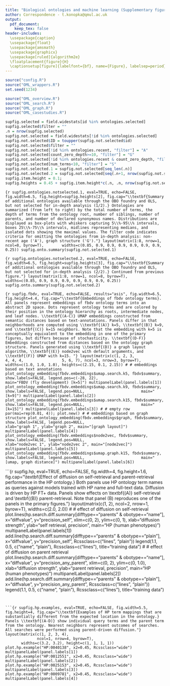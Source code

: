 ```yaml
---
title: "Biological ontologies and machine learning (Supplementary figures)"
author: Correspondence - t.konopka@qmul.ac.uk
output:
  pdf_document:
    keep_tex: false
header-includes:
  \usepackage{caption}
  \usepackage{float}
  \usepackage{amsmath}
  \usepackage{graphicx}
  \usepackage[ruled]{algorithm2e}
  \floatplacement{figure}{H}
  \captionsetup[figure]{labelfont={bf}, name={Figure}, labelsep=period}
---
```



```r
source("config.R")
source("OML_wrappers.R")
set.seed(1234)
```

```r
source("OML_overview.R")
source("OML_search.R")
source("OML_graph.R")
source("OML_casestudies.R")
```

\setcounter{table}{0}
\renewcommand{\thetable}{S\arabic{table}}
\setcounter{figure}{0}
\renewcommand{\thefigure}{S\arabic{figure}}

```r
supfig.selected = field.widestats[id %in% ontologies.selected]
supfig.selected$filter = ""
.n = nrow(supfig.selected)
supfig.not.selected = field.widestats[!id %in% ontologies.selected]
supfig.not.selected$ID = toupper(supfig.not.selected$id)
supfig.not.selected$filter = ""
supfig.not.selected[!id %in% ontologies.recent, "filter"] = "A"
supfig.not.selected[count_zero_depth>=10, "filter"] = "G"
supfig.not.selected[!id %in% ontologies.recent & count_zero_depth, "filter"] = "A G"
supfig.not.selected[num_terms<10, "filter"] = "S"
supfig.not.selected.1 = supfig.not.selected[seq_len(.n)]
supfig.not.selected.2 = supfig.not.selected[seq(.n+1, nrow(supfig.not.selected))]
supfig.item.height = 0.1;
supfig.heights = 0.45 + supfig.item.height*c(.n, .n, nrow(supfig.not.selected.2))
```


```{r supfig.ontologies.notselected.1, eval=TRUE, echo=FALSE, fig.width=6.5, fig.height=supfig.heights[2], fig.cap="\\textbf{Summary of additional ontologies available through the OBO foundry and OLS, but not selected for in-depth analysis (1/2).} Ontologies are summarized (from left to right) by the total number of terms, the depth of terms from the ontology root, number of siblings, number of parents, and number of declared synonymous names. Distributions are displayed as box-plots with whiskers capturing 5\\%-95\\% intervals, boxes 25\\%-75\\% intervals, midlines representing medians, and isolated dots showing the maximal values. The filter code indicates criteria for omitting the ontologies from in-depth analysis: non-recent age ('A'), graph structure ('G')."}
layout(matrix(1:8, nrow=1, ncol=8, byrow=T),
	   widths=c(0.85, 0.9, 0.9, 0.9, 0.9, 0.9, 0.9, 0.25))
supfig.onto.summary(supfig.not.selected.1)
```


```{r supfig.ontologies.notselected.2, eval=TRUE, echo=FALSE, fig.width=6.5, fig.height=supfig.heights[3], fig.cap="\\textbf{Summary of additional ontologies available through the OBO foundry and OLS, but not selected for in-depth analysis (2/2).} Continued from previous figure."}
layout(matrix(1:8, nrow=1, ncol=8, byrow=T),
	   widths=c(0.85, 0.9, 0.9, 0.9, 0.9, 0.9, 0.9, 0.25))
supfig.onto.summary(supfig.not.selected.2)
```


```{r supfig.fbdv, eval=TRUE, echo=FALSE, results="asis", fig.width=6.5, fig.height=4.4, fig.cap="\\textbf{Embeddings of fbdv ontology terms}. All panels represent embeddings of fbdv ontology terms into an abstract 2D space. Dots represent ontology terms and are colored by their position in the ontology hierarchy as roots, intermediate nodes, and leaf nodes. \\textbf{(A-C)} UMAP embeddings constructed from semantic distances based on text-annotations. Panels differ in that neighborhoods are computed using \\textbf{(A)} k=5, \\textbf{(B)} k=9, and \\textbf{(C)} k=15 neighbors. Note that the embedding with k=5 is conceptually equivalent to the embedding in one of the primary figures, but differs because of stochasticity. \\textbf{(D-F)} Embeddings constructed from distances based on the ontology graph structure. Panels generated using \\textbf{(D)} a graph layout algorithm, \\textbf{(E)} node2vec with default arguments, and \\textbf{(F)} UMAP with k=15. "}
layout(matrix(c(1, 2, 3,
                4, 4, 4,
                5, 6, 7), ncol=3, nrow=3, byrow=T),
	   widths=c(1.0, 1.0, 1.0), heights=c(2.15, 0.1, 2.15))
#
# embeddings based on text annotations
plot_ontology_embedding(fbdv.embeddings$umap.search.k5, fbdv$summary,
						show.labels=FALSE, legend.pos=c(-28, 22),
						main="FBDV (fly development) [k=5]")
multipanelLabel(panel.labels[1])
plot_ontology_embedding(fbdv.embeddings$umap.search.k9, fbdv$summary,
						show.labels=FALSE, legend.pos=NULL,
						main="[k=9]")
multipanelLabel(panel.labels[2])
plot_ontology_embedding(fbdv.embeddings$umap.search.k15, fbdv$summary,
						show.labels=FALSE, legend.pos=NULL,
						main="[k=15]")
multipanelLabel(panel.labels[3])
#
# empty row
par(mai=rep(0.01, 4)); plot.new()
#
# embeddings based on graph structure
plot_ontology_embedding(fbdv.embeddings$graph, fbdv$summary,
						show.labels=FALSE, legend.pos=NULL,
						xlab="graph 1", ylab="graph 2", main="[graph layout]")
multipanelLabel(panel.labels[4])
plot_ontology_embedding(fbdv.embeddings$node2vec, fbdv$summary,
						show.labels=FALSE, legend.pos=NULL,
						xlab="node2vec 1", ylab="node2vec 2", main="[node2vec]")
multipanelLabel(panel.labels[5])
plot_ontology_embedding(fbdv.embeddings$umap.graph.k15, fbdv$summary,
						show.labels=FALSE, legend.pos=NULL,
						main="[umap, graph distance]")
multipanelLabel(panel.labels[6])
```


```{r supfig.hp, eval=TRUE, echo=FALSE, fig.width=4, fig.height=1.6, fig.cap="\\textbf{Effect of diffusion on self-retrieval and parent-retrieval performance in the HP ontology.} Both panels use HP ontology term names as queries against models trained with HP name and full-text data. Diffusion is driven by HP FT+ data. Panels show effects on \\textbf{(A)} self-retrieval and \\textbf{(B)} parent-retrieval. Note that panel (B) reproduces one of the panels in the primary figures."}
layout(matrix(c(1, 2), ncol=2, nrow=1, byrow=T),
	   widths=c(2.0, 2.0))
#
# effect of diffusion on self-retrieval
plot.lines(hp.search.diff.summary[difftype=="parents" & obotype=="name"],
		   x="diffvalue", y="precision_self",
		   xlim=c(0, 2), ylim=c(0, 1),
		   xlab="diffusion strength", ylab="self retrieval, precision",
		   main="HP (human phenotypes)")
multipanelLabel(panel.labels[1])
add.line(hp.search.diff.summary[difftype=="parents" & obotype=="plain"],
		 x="diffvalue", y="precision_self", Rcssclass=c("lines", "plain"))
legend(1.1, 0.5, c("name", "plain"), Rcssclass=c("lines"),
	   title="training data")
#
# effect of diffusion on parent retrieval
plot.lines(hp.search.diff.summary[difftype=="parents" & obotype=="name"],
		   x="diffvalue", y="precision_any_parent",
		   xlim=c(0, 2), ylim=c(0, 1.0),
		   xlab="diffusion strength", ylab="parent retrieval, precision",
		   main="HP (human phenotypes)")
multipanelLabel(panel.labels[2])
add.line(hp.search.diff.summary[difftype=="parents" & obotype=="plain"],
		 x="diffvalue", y="precision_any_parent", Rcssclass=c("lines", "plain"))
legend(1.1, 0.5, c("name", "plain"), Rcssclass=c("lines"),
	   title="training data")

```


```{r supfig.hp.examples, eval=TRUE, echo=FALSE, fig.width=5.5, fig.height=4, fig.cap="\\textbf{Examples of HP term mappings that are substantially different from the expected location in the ontology.} Panels \\textbf{(A-D)} show individual query terms and the parent term from the ontology. Nearest neighbors represent outcomes of searches. All searches were performed using parent-driven diffusion."}
layout(matrix(c(1, 2, 3, 4),
			  ncol=1, nrow=4, byrow=T),
	   widths=c(3.2, 3.2), height=c(1, 1, 1, 1))
plot.hp.example("HP:0040138", x2=0.45, Rcssclass="wide")
multipanelLabel(panel.labels[1])
plot.hp.example("HP:0012551", x2=0.45, Rcssclass="wide")
multipanelLabel(panel.labels[2])
plot.hp.example("HP:0025153", x2=0.45, Rcssclass="wide")
multipanelLabel(panel.labels[3])
plot.hp.example("HP:0009781", x2=0.45, Rcssclass="wide")
multipanelLabel(panel.labels[4])
```

